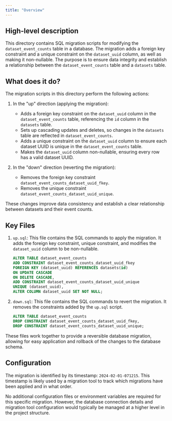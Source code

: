 ```yaml
---
title: "Overview"
---
```


## High-level description
This directory contains SQL migration scripts for modifying the `dataset_event_counts` table in a database. The migration adds a foreign key constraint and a unique constraint on the `dataset_uuid` column, as well as making it non-nullable. The purpose is to ensure data integrity and establish a relationship between the `dataset_event_counts` table and a `datasets` table.

## What does it do?
The migration scripts in this directory perform the following actions:

1. In the "up" direction (applying the migration):
   - Adds a foreign key constraint on the `dataset_uuid` column in the `dataset_event_counts` table, referencing the `id` column in the `datasets` table.
   - Sets up cascading updates and deletes, so changes in the `datasets` table are reflected in `dataset_event_counts`.
   - Adds a unique constraint on the `dataset_uuid` column to ensure each dataset UUID is unique in the `dataset_event_counts` table.
   - Makes the `dataset_uuid` column non-nullable, ensuring every row has a valid dataset UUID.

2. In the "down" direction (reverting the migration):
   - Removes the foreign key constraint `dataset_event_counts_dataset_uuid_fkey`.
   - Removes the unique constraint `dataset_event_counts_dataset_uuid_unique`.

These changes improve data consistency and establish a clear relationship between datasets and their event counts.

## Key Files

1. `up.sql`: This file contains the SQL commands to apply the migration. It adds the foreign key constraint, unique constraint, and modifies the `dataset_uuid` column to be non-nullable.

   ```sql
   ALTER TABLE dataset_event_counts
   ADD CONSTRAINT dataset_event_counts_dataset_uuid_fkey
   FOREIGN KEY (dataset_uuid) REFERENCES datasets(id)
   ON UPDATE CASCADE
   ON DELETE CASCADE,
   ADD CONSTRAINT dataset_event_counts_dataset_uuid_unique
   UNIQUE (dataset_uuid),
   ALTER COLUMN dataset_uuid SET NOT NULL;
   ```

2. `down.sql`: This file contains the SQL commands to revert the migration. It removes the constraints added by the `up.sql` script.

   ```sql
   ALTER TABLE dataset_event_counts
   DROP CONSTRAINT dataset_event_counts_dataset_uuid_fkey,
   DROP CONSTRAINT dataset_event_counts_dataset_uuid_unique;
   ```

These files work together to provide a reversible database migration, allowing for easy application and rollback of the changes to the database schema.

## Configuration
The migration is identified by its timestamp: `2024-02-01-071215`. This timestamp is likely used by a migration tool to track which migrations have been applied and in what order.

No additional configuration files or environment variables are required for this specific migration. However, the database connection details and migration tool configuration would typically be managed at a higher level in the project structure.